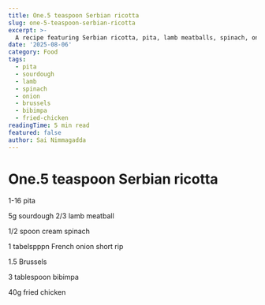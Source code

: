 ```yaml
---
title: One.5 teaspoon Serbian ricotta
slug: one-5-teaspoon-serbian-ricotta
excerpt: >-
  A recipe featuring Serbian ricotta, pita, lamb meatballs, spinach, onion, Brussels sprouts, and more.
date: '2025-08-06'
category: Food
tags:
  - pita
  - sourdough
  - lamb
  - spinach
  - onion
  - brussels
  - bibimpa
  - fried-chicken
readingTime: 5 min read
featured: false
author: Sai Nimmagadda
---
```

# One.5 teaspoon Serbian ricotta

1-16 pita

5g sourdough 2/3 lamb meatball

1/2 spoon cream spinach

1 tabelspppn French onion short rip

1.5 Brussels

3 tablespoon bibimpa

40g fried chicken
